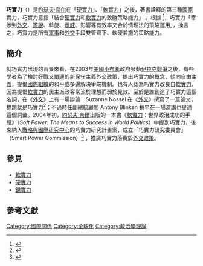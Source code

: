 {{expand|time=2011-07-10T05:53:19+00:00}}
{{noteTA
|1=zh-hans:约瑟夫; zh-tw:約瑟夫; zh-hk:約瑟
|2=zh-hans:奈尔; zh-hant:奈爾; zh-tw:奈伊; zh-hk:乃伊
|3=zh-hans:布什; zh-tw:布希; zh-hk:布殊
}}
'''巧實力'''（{{lang-en|Smart power}}）是[[约瑟夫·奈尔|约瑟夫·奈尔]]在「[[硬實力|硬實力]]」、「[[軟實力|軟實力]]」之後，著書詮釋的第三種[[國家|國家]]實力，巧實力意指「結合[[硬實力|硬實力]]和[[軟實力|軟實力]]的致勝策略能力」 。根據 {{link-en|Chester Crocker|Chester A. Crocker}}<ref>{{cite book |author=Crocker, Chester A, |coauthors=Hampson, Fen Osler; Aall, Pamela R. |title=Leashing the Dogs of War: Conflict Management in a Divided World |url=http://books.google.com/books?id=x8EJHUhAk7kC |publisher=US Institute of Peace Press |year=2007 |ISBN=978-1-929223-97-8 |page=13 |access-date=2013-12-31 |archive-date=2016-06-03 |archive-url=https://web.archive.org/web/20160603180222/https://books.google.com/books?id=x8EJHUhAk7kC |dead-url=no }}</ref>，巧實力「牽涉到[[外交|外交]]、[[遊說|遊說]]、斡旋、[[示威|示威]]、影響等有效率又合於情理法的策略運用」，換言之，巧實力是所有[[軍事|軍事]]和[[外交|外交]]手段雙管齊下、軟硬兼施的策略能力。

==簡介==
就巧實力出現的背景來看，在2003年[[美國|美國]][[小布希|小布希]]政府發動[[伊拉克戰爭|伊拉克戰爭]]之後，有些學者為了檢討好戰又單邊的[[新保守主義|新保守主義]]外交政策，提出巧實力的概念，傾向[[自由主義|自由主義]]，提倡[[國際組織|國際組織]]的和平或多邊解決爭端機制。也有人認為巧實力改良自[[軟實力|軟實力]]，因為提倡[[軟實力|軟實力]]的民主派政客常流於理想而弱於見效。至於是誰創造了巧實力這個名詞，在《[[外交_(雜誌)|外交]]》上有一場辯論：Suzanne Nossel 在《[[外交_(雜誌)|外交]]》撰寫了一篇論文，標題就是巧實力<ref>{{cite web|last=Nossel|first=Suzanne|title=Smart Power|url=http://www.foreignaffairs.com/articles/59716/suzanne-nossel/smart-power|publisher=Foreign Affairs|accessdate=12 April 2012|archive-date=2009-05-11|archive-url=https://web.archive.org/web/20090511010147/http://www.foreignaffairs.com/articles/59716/suzanne-nossel/smart-power|dead-url=no}}</ref>；不過時任副總統顧問 Antony Blinken 稍早在一場演講也提過這個詞彙。2004年初，[[約瑟夫·奈爾|約瑟夫·奈爾]]出版的一本書《[[軟實力|軟實力]]：世界政治成功的手段》（''Soft Power: The Means to Success in World Politics''）中提到巧實力，後來納入[[戰略與國際研究中心|戰略與國際研究中心]]的巧實力研究計畫案，成立「巧實力研究委員會」（Smart Power Commission）<ref name="CSIS">{{cite web|title=CSIS Commission on Smart Power: A Smarter, More Secure America.|url=http://csis.org/files/media/csis/pubs/071106_csissmartpowerreport.pdf|publisher=Center for Strategic and International Studies|accessdate=12 April 2012|archive-date=2012-10-25|archive-url=https://web.archive.org/web/20121025093536/http://csis.org/files/media/csis/pubs/071106_csissmartpowerreport.pdf|dead-url=no}}</ref> ，推廣巧實力落實於[[外交|外交]][[政策|政策]]。

== 參見 ==
*[[軟實力|軟實力]]
*[[硬實力|硬實力]]
*[[銳實力|銳實力]]

== 參考文獻 ==
{{reflist}}

{{國際關係中的權力}}
{{Authority control}}

[[Category:國際關係|Category:國際關係]]
[[Category:全球化|Category:全球化]]
[[Category:政治學理論|Category:政治學理論]]